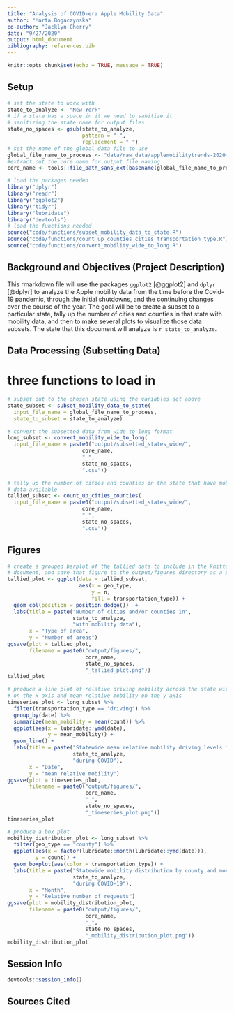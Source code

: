```yaml
---
title: "Analysis of COVID-era Apple Mobility Data"
author: "Marta Bogaczynska" 
co-author: "Jacklyn Cherry"
date: "9/27/2020"
output: html_document
bibliography: references.bib 
---
```

```r
knitr::opts_chunk$set(echo = TRUE, message = TRUE)
```
## Setup
```r
# set the state to work with
state_to_analyze <- "New York"
# if a state has a space in it we need to sanitize it
# sanitizing the state name for output files
state_no_spaces <- gsub(state_to_analyze,
                        pattern = " ",
                        replacement = "_")
# set the name of the global data file to use
global_file_name_to_process <- "data/raw_data/applemobilitytrends-2020-10-03.csv"
#extract out the core name for output file naming
core_name <- tools::file_path_sans_ext(basename(global_file_name_to_process))
```
```r
# load the packages needed
library("dplyr")
library("readr")
library("ggplot2")
library("tidyr")
library("lubridate")
library("devtools")
# load the functions needed
source("code/functions/subset_mobility_data_to_state.R")
source("code/functions/count_up_counties_cities_transportation_type.R")
source("code/functions/convert_mobility_wide_to_long.R")
```
## Background and Objectives (Project Description)
This rmarkdown file will use the packages `ggplot2` [@ggplot2] and `dplyr`
[@dplyr] to analyze the Apple mobility data from the time before the Covid-19
pandemic, through the initial shutdowns, and the continuing changes over the
course of the year.
The goal will be to create a subset to a particular state, tally up the number
of cities and counties in that state with mobility data, and then to make
several plots to visualize those data subsets.
The state that this document will analyze is `r state_to_analyze`.

## Data Processing (Subsetting Data)
# three functions to load in

```r
# subset out to the chosen state using the variables set above
state_subset <- subset_mobility_data_to_state(
  input_file_name = global_file_name_to_process,
  state_to_subset = state_to_analyze)
```
```r
# convert the subsetted data from wide to long format
long_subset <- convert_mobility_wide_to_long(
  input_file_name = paste0("output/subsetted_states_wide/",
                        core_name,
                        "_",
                        state_no_spaces,
                        ".csv"))
```

```r
# tally up the number of cities and counties in the state that have mobility
# data available
tallied_subset <- count_up_cities_counties(
  input_file_name = paste0("output/subsetted_states_wide/",
                        core_name,
                        "_",
                        state_no_spaces,
                        ".csv"))
```

## Figures
```r
# create a grouped barplot of the tallied data to include in the knitted
# document, and save that figure to the output/figures directory as a png
tallied_plot <- ggplot(data = tallied_subset,
                       aes(x = geo_type,
                           y = n,
                           fill = transportation_type)) +
  geom_col(position = position_dodge())  +
  labs(title = paste("Number of cities and/or counties in",
                     state_to_analyze,
                     "with mobility data"),
       x = "Type of area",
       y = "Number of areas")
ggsave(plot = tallied_plot,
       filename = paste0("output/figures/",
                         core_name,
                         state_no_spaces,
                         "_tallied_plot.png"))
tallied_plot
```
```r
# produce a line plot of relative driving mobility across the state with date
# on the x axis and mean relative mobility on the y axis
timeseries_plot <- long_subset %>%
  filter(transportation_type == "driving") %>%
  group_by(date) %>%
  summarize(mean_mobility = mean(count)) %>%
  ggplot(aes(x = lubridate::ymd(date),
             y = mean_mobility)) +
  geom_line() +
  labs(title = paste("Statewide mean relative mobility driving levels in",
                     state_to_analyze,
                     "during COVID"),
       x = "Date",
       y = "mean relative mobility")
ggsave(plot = timeseries_plot,
       filename = paste0("output/figures/",
                         core_name,
                         "_",
                         state_no_spaces,
                         "_timeseries_plot.png"))
timeseries_plot
```
```r
# produce a box plot
mobility_distribution_plot <- long_subset %>%
  filter(geo_type == "county") %>%
  ggplot(aes(x = factor(lubridate::month(lubridate::ymd(date))),
         y = count)) +
  geom_boxplot(aes(color = transportation_type)) +
  labs(title = paste("Statewide mobility distribution by county and month in",
                     state_to_analyze,
                     "during COVID-19"),
       x = "Month",
       y = "Relative number of requests")
ggsave(plot = mobility_distribution_plot,
       filename = paste0("output/figures/",
                         core_name,
                         "_",
                         state_no_spaces,
                         "_mobility_distribution_plot.png"))
mobility_distribution_plot
```

## Session Info
```r
devtools::session_info()
```
## Sources Cited